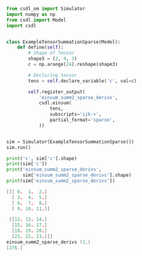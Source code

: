 ```py
from csdl_om import Simulator
import numpy as np
from csdl import Model
import csdl


class ExampleTensorSummationSparse(Model):
    def define(self):
        # Shape of Tensor
        shape3 = (2, 4, 3)
        c = np.arange(24).reshape(shape3)

        # Declaring tensor
        tens = self.declare_variable('c', val=c)

        self.register_output(
            'einsum_summ2_sparse_derivs',
            csdl.einsum(
                tens,
                subscripts='ijk->',
                partial_format='sparse',
            ))


sim = Simulator(ExampleTensorSummationSparse())
sim.run()

print('c', sim['c'].shape)
print(sim['c'])
print('einsum_summ2_sparse_derivs',
      sim['einsum_summ2_sparse_derivs'].shape)
print(sim['einsum_summ2_sparse_derivs'])
```


```c (2, 4, 3)
[[[ 0.  1.  2.]
  [ 3.  4.  5.]
  [ 6.  7.  8.]
  [ 9. 10. 11.]]

 [[12. 13. 14.]
  [15. 16. 17.]
  [18. 19. 20.]
  [21. 22. 23.]]]
einsum_summ2_sparse_derivs (1,)
[276.]
```
